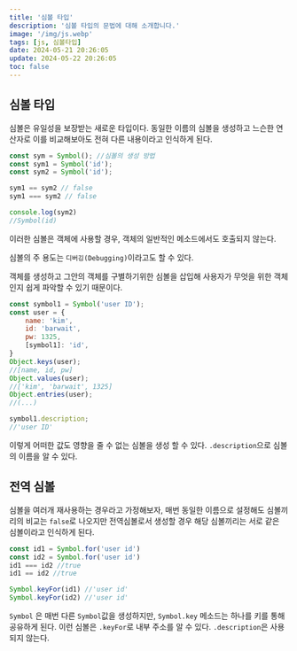 ```yaml
---
title: '심볼 타입'
description: '심볼 타입의 문법에 대해 소개합니다.'
image: '/img/js.webp'
tags: [js, 심볼타입]
date: 2024-05-21 20:26:05
update: 2024-05-22 20:26:05
toc: false
---
```


## 심볼 타입

심볼은 유일성을 보장받는 새로운 타입이다. 
동일한 이름의 심볼을 생성하고 느슨한 연산자로 이를
비교해보아도 전혀 다른 내용이라고 인식하게 된다.

```js
const sym = Symbol(); //심볼의 생성 방법
const sym1 = Symbol('id');
const sym2 = Symbol('id');

sym1 == sym2 // false
sym1 === sym2 // false

console.log(sym2)
//Symbol(id)
```

이러한 심볼은 객체에 사용할 경우, 객체의 일반적인 메소드에서도 호출되지 않는다. 

심볼의 주 용도는
`디버깅(Debugging)`이라고도 할 수 있다. 

객체를 생성하고 그안의 객체를 구별하기위한 심볼을 삽입해 사용자가 무엇을 위한 객체인지 쉽게 파악할 수 있기 때문이다.

```js
const symbol1 = Symbol('user ID');
const user = {
	name: 'kim',
	id: 'barwait',
	pw: 1325,
	[symbol1]: 'id',
}
Object.keys(user);
//[name, id, pw]
Object.values(user);
//['kim', 'barwait', 1325]
Object.entries(user);
//(...)

symbol1.description;
//'user ID'
```

이렇게 어떠한 값도 영향을 줄 수 없는 심볼을 생성 할 수 있다. `.description`으로 심볼의 이름을 알 수 있다.

## 전역 심볼

심볼을 여러개 재사용하는 경우라고 가정해보자, 
매번 동일한 이름으로 설정해도 심볼끼리의 비교는 `false`로 나오지만
전역심볼로서 생성할 경우 해당 심볼끼리는 서로 같은 심볼이라고 인식하게 된다.

```js
const id1 = Symbol.for('user id')
const id2 = Symbol.for('user id')
id1 === id2 //true
id1 == id2 //true

Symbol.keyFor(id1) //'user id'
Symbol.keyFor(id2) //'user id'
```

`Symbol` 은 매번 다른 `Symbol`값을 생성하지만, `Symbol.key` 메소드는 하나를 키를 통해 공유하게 된다.
이런 심볼은 `.keyFor`로 내부 주소를 알 수 있다. `.description`은 사용되지 않는다.
